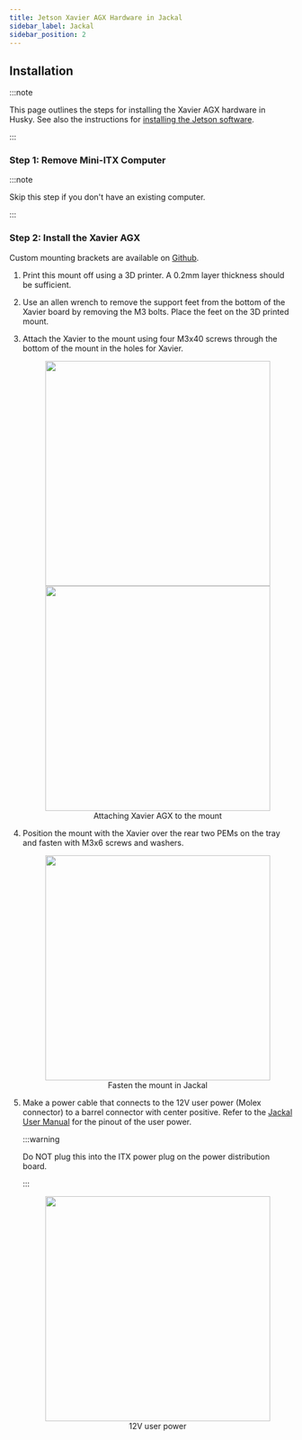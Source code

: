 ```yaml
---
title: Jetson Xavier AGX Hardware in Jackal
sidebar_label: Jackal
sidebar_position: 2
---
```



## Installation

:::note

This page outlines the steps for installing the Xavier AGX hardware in Husky. See also
the instructions for
[installing the Jetson software](/docs/computers/jetson/jetson_software).

:::

### Step 1: Remove Mini-ITX Computer

:::note

Skip this step if you don't have an existing computer.

:::

<ComponentHuskyComputerRemoval />

### Step 2: Install the Xavier AGX

Custom mounting brackets are available on
[Github](https://github.com/clearpathrobotics/jetson_setup/raw/melodic/models/JetsonNanoXavierJackalMount.stl).

1. Print this mount off using a 3D printer. A 0.2mm layer thickness should be sufficient.

2. Use an allen wrench to remove the support feet from the bottom of the Xavier board by removing the M3 bolts.
   Place the feet on the 3D printed mount.

3. Attach the Xavier to the mount using four M3x40 screws through the bottom of the mount in the holes for Xavier.

   <center>
     <figure>
       <img
         src="/img/computer_images/jetson/hardware/xavier_agx/jackal/1.jpg"
         width="400"
       />
       <img
         src="/img/computer_images/jetson/hardware/xavier_agx/jackal/2.jpg"
         width="400"
       />
       <figcaption>Attaching Xavier AGX to the mount</figcaption>
     </figure>
   </center>

4. Position the mount with the Xavier over the rear two PEMs on the tray and fasten with M3x6 screws and washers.

   <center>
     <figure>
       <img
         src="/img/computer_images/jetson/hardware/xavier_agx/jackal/3.jpg"
         width="400"
       />
       <figcaption>Fasten the mount in Jackal</figcaption>
     </figure>
   </center>

5. Make a power cable that connects to the 12V user
   power (Molex connector) to a barrel connector with center positive. Refer
   to the [Jackal User Manual](/docs/robots/jackal/user_manual_jackal) for the
   pinout of the user power.

   :::warning

   Do NOT plug this into the ITX power plug on the power distribution board.

   :::

   <center>
     <figure>
       <img
         src="/img/computer_images/jetson/hardware/xavier_agx/jackal/4.jpg"
         width="400"
       />
       <figcaption>12V user power</figcaption>
     </figure>
   </center>
